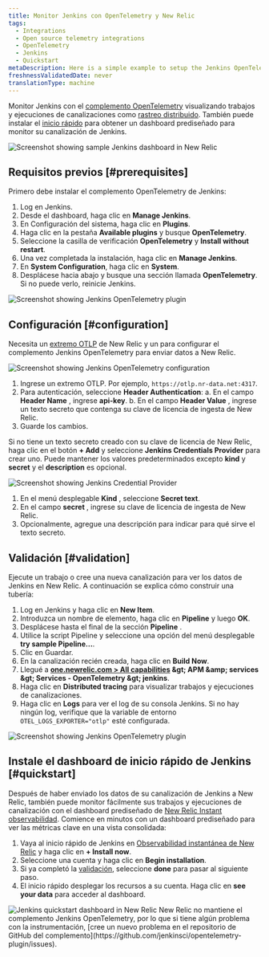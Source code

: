 ```yaml
---
title: Monitor Jenkins con OpenTelemetry y New Relic
tags:
  - Integrations
  - Open source telemetry integrations
  - OpenTelemetry
  - Jenkins
  - Quickstart
metaDescription: Here is a simple example to setup the Jenkins OpenTelemetry plugin to send data to New Relic.
freshnessValidatedDate: never
translationType: machine
---
```


Monitor Jenkins con el [complemento OpenTelemetry](https://plugins.jenkins.io/opentelemetry) visualizando trabajos y ejecuciones de canalizaciones como [rastreo distribuido](/docs/distributed-tracing/concepts/introduction-distributed-tracing). También puede instalar el [inicio rápido](https://newrelic.com/instant-observability/jenkins) para obtener un dashboard prediseñado para monitor su canalización de Jenkins.

<img title="Screenshot showing sample Jenkins dashboard in New Relic" alt="Screenshot showing sample Jenkins dashboard in New Relic" src="/images/opentelemetry_screenshot-full_jenkins-05.webp" />

## Requisitos previos [#prerequisites]

Primero debe instalar el complemento OpenTelemetry de Jenkins:

1. Log en Jenkins.
2. Desde el dashboard, haga clic en <DNT>**Manage Jenkins**</DNT>.
3. En Configuración del sistema, haga clic en <DNT>**Plugins**</DNT>.
4. Haga clic en la pestaña <DNT>**Available plugins**</DNT> y busque <DNT>**OpenTelemetry**</DNT>.
5. Seleccione la casilla de verificación <DNT>**OpenTelemetry**</DNT> y <DNT>**Install without restart**</DNT>.
6. Una vez completada la instalación, haga clic en <DNT>**Manage Jenkins**</DNT>.
7. En <DNT>**System Configuration**</DNT>, haga clic en <DNT>**System**</DNT>.
8. Desplácese hacia abajo y busque una sección llamada <DNT>**OpenTelemetry**</DNT>. Si no puede verlo, reinicie Jenkins.

<img title="Screenshot showing Jenkins OpenTelemetry plugin" alt="Screenshot showing Jenkins OpenTelemetry plugin" src="/images/opentelemetry_screenshot-full_jenkins-01.webp" />

## Configuración [#configuration]

Necesita un [extremo OTLP](/docs/more-integrations/open-source-telemetry-integrations/opentelemetry/opentelemetry-setup/#note-endpoints) de New Relic y un <InlinePopover type="licenseKey" />para configurar el complemento Jenkins OpenTelemetry para enviar datos a New Relic.

<img title="Screenshot showing Jenkins OpenTelemetry configuration" alt="Screenshot showing Jenkins OpenTelemetry configuration" src="/images/opentelemetry_screenshot-full_integrations-jenkins-02.webp" />

1. Ingrese un extremo OTLP. Por ejemplo, `https://otlp.nr-data.net:4317`.
2. Para autenticación, seleccione <DNT>**Header Authentication**</DNT>: a. En el campo <DNT>**Header Name**</DNT> , ingrese <DNT>**api-key**</DNT>. b. En el campo <DNT>**Header Value**</DNT> , ingrese un texto secreto que contenga su clave de licencia de ingesta de New Relic.
3. Guarde los cambios.

Si no tiene un texto secreto creado con su clave de licencia de New Relic, haga clic en el botón <DNT>**+ Add**</DNT> y seleccione <DNT>**Jenkins Credentials Provider**</DNT> para crear uno. Puede mantener los valores predeterminados excepto <DNT>**kind**</DNT> y <DNT>**secret**</DNT> y el <DNT>**description**</DNT> es opcional.

<img title="Screenshot showing Jenkins Credential Provider" alt="Screenshot showing Jenkins Credential Provider" src="/images/opentelemetry_screenshot-full_integrations-jenkins-03.webp" />

1. En el menú desplegable <DNT>**Kind**</DNT> , seleccione <DNT>**Secret text**</DNT>.
2. En el campo <DNT>**secret**</DNT> , ingrese su clave de licencia de ingesta de New Relic.
3. Opcionalmente, agregue una descripción para indicar para qué sirve el texto secreto.

## Validación [#validation]

Ejecute un trabajo o cree una nueva canalización para ver los datos de Jenkins en New Relic. A continuación se explica cómo construir una tubería:

1. Log en Jenkins y haga clic en <DNT>**New Item**</DNT>.
2. Introduzca un nombre de elemento, haga clic en <DNT>**Pipeline**</DNT> y luego <DNT>**OK**</DNT>.
3. Desplácese hasta el final de la sección <DNT>**Pipeline**</DNT> .
4. Utilice la script Pipeline y seleccione una opción del menú desplegable <DNT>**try sample Pipeline...**</DNT>.
5. Clic en Guardar.
6. En la canalización recién creada, haga clic en <DNT>**Build Now**</DNT>.
7. Llegué a <DNT>**[one.newrelic.com &gt; All capabilities](https://one.newrelic.com/all-capabilities) &amp;gt; APM &amp;amp; services &amp;gt; Services - OpenTelemetry &amp;gt; jenkins**</DNT>.
8. Haga clic en <DNT>**Distributed tracing**</DNT> para visualizar trabajos y ejecuciones de canalizaciones.
9. Haga clic en <DNT>**Logs**</DNT> para ver el log de su consola Jenkins. Si no hay ningún log, verifique que la variable de entorno `OTEL_LOGS_EXPORTER="otlp"` esté configurada.

<img title="Screenshot showing Jenkins OpenTelemetry plugin" alt="Screenshot showing Jenkins OpenTelemetry plugin" src="/images/opentelemetry_screenshot-full_opentelemetry-jenkins-04.webp" />

## Instale el dashboard de inicio rápido de Jenkins [#quickstart]

Después de haber enviado los datos de su canalización de Jenkins a New Relic, también puede monitor fácilmente sus trabajos y ejecuciones de canalización con el dashboard prediseñado de [New Relic Instant observabilidad](http://newrelic.com/instant-observability). Comience en minutos con un dashboard prediseñado para ver las métricas clave en una vista consolidada:

1. Vaya al inicio rápido de Jenkins en [Observabilidad instantánea de New Relic](https://newrelic.com/instant-observability/jenkins) y haga clic en <DNT>**+ Install now**</DNT>.
2. Seleccione una cuenta y haga clic en <DNT>**Begin installation**</DNT>.
3. Si ya completó la [validación](#validation), seleccione <DNT>**done**</DNT> para pasar al siguiente paso.
4. El inicio rápido desplegar los recursos a su cuenta. Haga clic en <DNT>**see your data**</DNT> para acceder al dashboard.

<img title="Jenkins quickstart dashboard in New Relic" alt="Jenkins quickstart dashboard in New Relic" src="/images/opentelemetry_screenshot-full_jenkins-05.webp" />

<Callout variant="important">
  New Relic no mantiene el complemento Jenkins OpenTelemetry, por lo que si tiene algún problema con la instrumentación, [cree un nuevo problema en el repositorio de GitHub del complemento](https://github.com/jenkinsci/opentelemetry-plugin/issues).
</Callout>

<InstallFeedback />